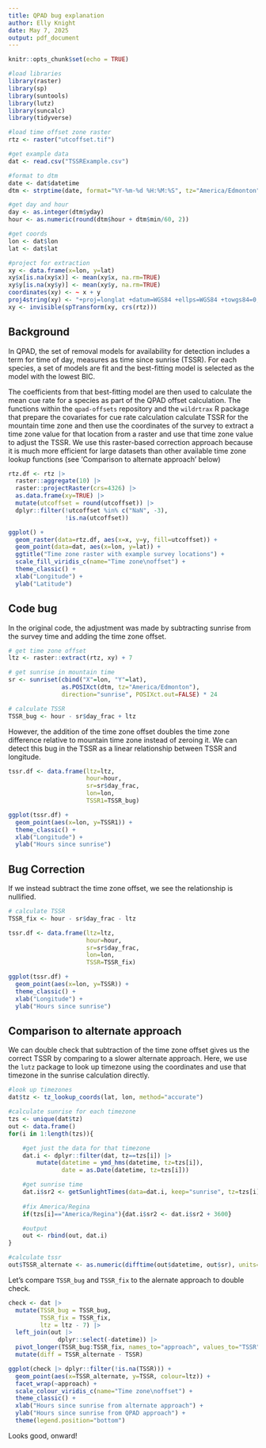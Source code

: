 ```yaml
---
title: QPAD bug explanation
author: Elly Knight
date: May 7, 2025
output: pdf_document
---
```


```r
knitr::opts_chunk$set(echo = TRUE)

#load libraries
library(raster)
library(sp)
library(suntools)
library(lutz)
library(suncalc)
library(tidyverse)

#load time offset zone raster
rtz <- raster("utcoffset.tif")

#get example data
dat <- read.csv("TSSRExample.csv")

#format to dtm
date <- dat$datetime
dtm <- strptime(date, format="%Y-%m-%d %H:%M:%S", tz="America/Edmonton")

#get day and hour
day <- as.integer(dtm$yday)
hour <- as.numeric(round(dtm$hour + dtm$min/60, 2))

#get coords
lon <- dat$lon
lat <- dat$lat

#project for extraction
xy <- data.frame(x=lon, y=lat)
xy$x[is.na(xy$x)] <- mean(xy$x, na.rm=TRUE)
xy$y[is.na(xy$y)] <- mean(xy$y, na.rm=TRUE)
coordinates(xy) <- ~ x + y
proj4string(xy) <- "+proj=longlat +datum=WGS84 +ellps=WGS84 +towgs84=0,0,0"
xy <- invisible(spTransform(xy, crs(rtz)))
```

## Background

In QPAD, the set of removal models for availability for detection includes a term for time of day, measures as time since sunrise (TSSR). For each species, a set of models are fit and the best-fitting model is selected as the model with the lowest BIC.

The coefficients from that best-fitting model are then used to calculate the mean cue rate for a species as part of the QPAD offset calculation. The functions within the `qpad-offsets` repository and the `wildrtrax` R package that prepare the covariates for cue rate calculation calculate TSSR for the mountain time zone and then use the coordinates of the survey to extract a time zone value for that location from a raster and use that time zone value to adjust the TSSR. We use this raster-based correction approach because it is much more efficient for large datasets than other available time zone lookup functions (see 'Comparison to alternate approach' below)

```r

rtz.df <- rtz |> 
  raster::aggregate(10) |> 
  raster::projectRaster(crs=4326) |> 
  as.data.frame(xy=TRUE) |> 
  mutate(utcoffset = round(utcoffset)) |> 
  dplyr::filter(!utcoffset %in% c("NaN", -3),
                !is.na(utcoffset))

ggplot() +
  geom_raster(data=rtz.df, aes(x=x, y=y, fill=utcoffset)) +
  geom_point(data=dat, aes(x=lon, y=lat)) +
  ggtitle("Time zone raster with example survey locations") +
  scale_fill_viridis_c(name="Time zone\noffset") +
  theme_classic() +
  xlab("Longitude") +
  ylab("Latitude") 

```

## Code bug

In the original code, the adjustment was made by subtracting sunrise from the survey time and adding the time zone offset.

```r

# get time zone offset
ltz <- raster::extract(rtz, xy) + 7

# get sunrise in mountain time
sr <- sunriset(cbind("X"=lon, "Y"=lat),
               as.POSIXct(dtm, tz="America/Edmonton"),
               direction="sunrise", POSIXct.out=FALSE) * 24

# calculate TSSR
TSSR_bug <- hour - sr$day_frac + ltz
```

However, the addition of the time zone offset doubles the time zone difference relative to mountain time zone instead of zeroing it. We can detect this bug in the TSSR as a linear relationship between TSSR and longitude.
```r
tssr.df <- data.frame(ltz=ltz,
                      hour=hour,
                      sr=sr$day_frac,
                      lon=lon,
                      TSSR1=TSSR_bug)

ggplot(tssr.df) +
  geom_point(aes(x=lon, y=TSSR1)) +
  theme_classic() +
  xlab("Longitude") +
  ylab("Hours since sunrise")

```

## Bug Correction

If we instead subtract the time zone offset, we see the relationship is nullified.
```r
# calculate TSSR
TSSR_fix <- hour - sr$day_frac - ltz
```
```r
tssr.df <- data.frame(ltz=ltz,
                      hour=hour,
                      sr=sr$day_frac,
                      lon=lon,
                      TSSR=TSSR_fix)

ggplot(tssr.df) +
  geom_point(aes(x=lon, y=TSSR)) +
  theme_classic() +
  xlab("Longitude") +
  ylab("Hours since sunrise")

```

## Comparison to alternate approach

We can double check that subtraction of the time zone offset gives us the correct TSSR by comparing to a slower alternate approach. Here, we use the `lutz` package to look up timezone using the coordinates and use that timezone in the sunrise calculation directly.
```r
#look up timezones
dat$tz <- tz_lookup_coords(lat, lon, method="accurate")

#calculate sunrise for each timezone
tzs <- unique(dat$tz)
out <- data.frame()
for(i in 1:length(tzs)){

    #get just the data for that timezone
    dat.i <- dplyr::filter(dat, tz==tzs[i]) |>
        mutate(datetime = ymd_hms(datetime, tz=tzs[i]),
               date = as.Date(datetime, tz=tzs[i]))

    #get sunrise time
    dat.i$sr2 <- getSunlightTimes(data=dat.i, keep="sunrise", tz=tzs[i])$sunrise
    
    #fix America/Regina
    if(tzs[i]=="America/Regina"){dat.i$sr2 <- dat.i$sr2 + 3600}

    #output
    out <- rbind(out, dat.i)
}

#calculate tssr
out$TSSR_alternate <- as.numeric(difftime(out$datetime, out$sr), units="hours")
```
Let's compare `TSSR_bug` and `TSSR_fix` to the alernate approach to double check.
```r
check <- dat |> 
  mutate(TSSR_bug = TSSR_bug,
         TSSR_fix = TSSR_fix,
         ltz = ltz - 7) |> 
  left_join(out |> 
              dplyr::select(-datetime)) |> 
  pivot_longer(TSSR_bug:TSSR_fix, names_to="approach", values_to="TSSR") |> 
  mutate(diff = TSSR_alternate - TSSR)

ggplot(check |> dplyr::filter(!is.na(TSSR))) +
  geom_point(aes(x=TSSR_alternate, y=TSSR, colour=ltz)) +
  facet_wrap(~approach) +
  scale_colour_viridis_c(name="Time zone\noffset") +
  theme_classic() +
  xlab("Hours since sunrise from alternate approach") +
  ylab("Hours since sunrise from QPAD approach") +
  theme(legend.position="bottom")
```
Looks good, onward!
